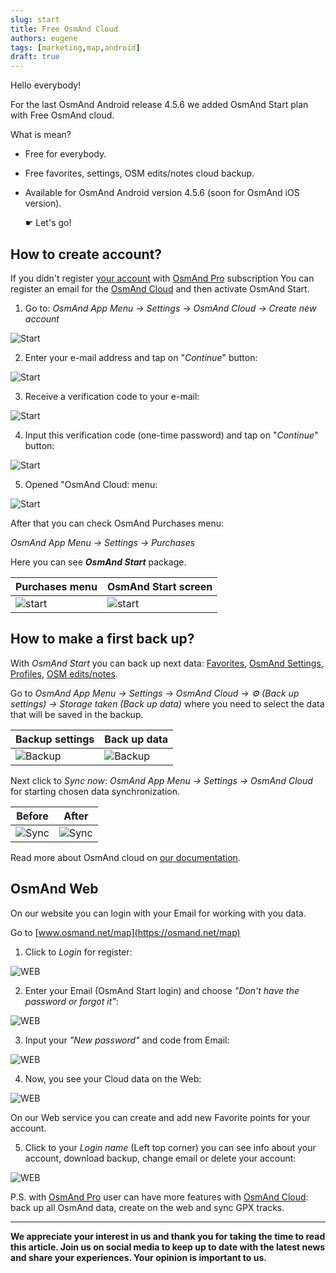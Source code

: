 ```yaml
---
slug: start
title: Free OsmAnd Cloud
authors: eugene
tags: [marketing,map,android]
draft: true
---
```




Hello everybody!

For the last OsmAnd Android release 4.5.6 we added OsmAnd Start plan with Free OsmAnd cloud. 

What is mean?

- Free for everybody.
- Free favorites, settings, OSM edits/notes cloud backup.
- Available for OsmAnd Android version 4.5.6 (soon for OsmAnd iOS version).

   &#9755;  Let's go!

<!--truncate-->

## How to create account?

If you didn't register [your account](https://osmand.net/docs/user/personal/osmand-cloud#login) with [OsmAnd Pro](https://osmand.net/docs/user/purchases/android#pro-features) subscription You can register an email for the [OsmAnd Cloud](https://osmand.net/docs/user/personal/osmand-cloud) and then activate OsmAnd Start.

1. Go to: _OsmAnd App Menu → Settings → OsmAnd Cloud → Create new account_

![Start](./img/start_1a.png)

2. Enter your e-mail address and tap on "_Continue_" button:

![Start](./img/start1.png)

3. Receive a verification code to your e-mail:

![Start](./img/start2.png)

4. Input this verification code (one-time password) and tap on "_Continue_" button:

![Start](./img/start3.png)

5. Opened "OsmAnd Cloud: menu:

![Start](./img/start4.png)


After that you can check OsmAnd Purchases menu:

_OsmAnd App Menu → Settings → Purchases_

Here you can see _**OsmAnd Start**_ package.

|Purchases menu| OsmAnd Start screen|
|------|-------|
|![start](./img/start6.png)|![start](./img/start5.png)|

## How to make a first back up?

With _OsmAnd Start_ you can back up next data: [Favorites](https://osmand.net/docs/user/personal/favorites), [OsmAnd Settings](https://osmand.net/docs/user/personal/global-settings), [Profiles](https://osmand.net/docs/user/personal/profiles), [OSM edits/notes](https://osmand.net/docs/user/plugins/osm-editing#create--modify-poi).

Go to _OsmAnd App Menu → Settings → OsmAnd Cloud → ⚙️ (Back up settings) → Storage taken (Back up data)_ where you need to select the data that will be saved in the backup.

|Backup settings| Back up data |
|------|-------|
|![Backup](./img/backup1.png)|![Backup](./img/backup.png)|

Next click to _Sync now_: _OsmAnd App Menu → Settings → OsmAnd Cloud_ for starting chosen data synchronization. 

| Before|After |
|------|-------|
|![Sync](./img/sync.png)|![Sync](./img/sync1.png)|

Read more about OsmAnd cloud on [our documentation](https://osmand.net/docs/user/personal/osmand-cloud).

## OsmAnd Web

On our website you can login with your Email for working with you data.

Go to [www.osmand.net/map](https://osmand.net/map)

1. Click to _Login_ for register:

![WEB](./img/web.png)

2. Enter your Email (OsmAnd Start login) and choose _"Don't have the password or forgot it"_:

![WEB](./img/web1.png)

3. Input your _"New password"_ and code from Email:

![WEB](./img/web2.png)

4. Now, you see your Cloud data on the Web:

![WEB](./img/web3.png)

On our Web service you can create and add new Favorite points for your account.

5. Click to your _Login name_ (Left top corner) you can see info about your account, download backup, change email or delete your account:

![WEB](./img/web4.png)

P.S. with [OsmAnd Pro](https://osmand.net/docs/user/purchases/android#prices) user can have more features with [OsmAnd Cloud](https://osmand.net/docs/user/personal/osmand-cloud): back up all OsmAnd data, create on the web and sync GPX tracks.

______________________________________________


**We appreciate your interest in us and thank you for taking the time to read this article. Join us on social media to keep up to date with the latest news and share your experiences. Your opinion is important to us.**


<LinksSocial/>
<LinksTelegram/>
<AndroidStore/>

